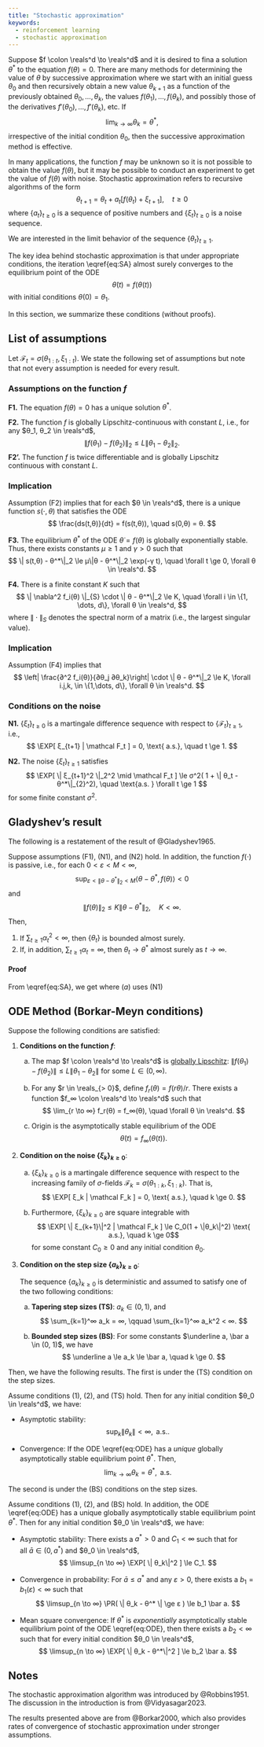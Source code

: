 ```yaml
---
title: "Stochastic approximation"
keywords:
  - reinforcement learning
  - stochastic approximation
---
```


Suppose $f \colon \reals^d \to \reals^d$ and it is desired to fina a solution $θ^*$ to the equation $f(θ) = 0$. There are many methods for determining the value of
$θ$ by successive approximation where we start with an initial guess $θ_0$ and
then recursively obtain a new value $θ_{k+1}$ as a function of the previously
obtained $θ_0, \dots, θ_{k}$, the values $f(θ_1), \dots, f(θ_{k})$, and
possibly those of the derivatives $f'(θ_0), \dots, f'(θ_{k})$, etc. If 
$$
  \lim_{k \to ∞} θ_k = θ^*,
$$
irrespective of the initial condition $θ_0$, then the successive approximation
method is effective. 

In many applications, the function $f$ may be unknown so it is not possible to
obtain the value $f(θ)$, but it may be possible to conduct an experiment to
get the value of $f(θ)$ with noise. Stochastic approximation refers to
recursive algorithms of the form
$$ \begin{equation} \label{eq:SA}
  θ_{t+1} = θ_t + a_t[ f(θ_t) + ξ_{t+1} ], \quad t \ge 0
\end{equation} $$
where $\{a_t\}_{t \ge 0}$ is a sequence of positive numbers and 
$\{ξ_t\}_{t \ge 0}$ is a noise sequence.

We are interested in the limit behavior of the sequence $\{θ_t\}_{t \ge 1}$. 

The key idea behind stochastic approximation is that under appropriate
conditions, the iteration \\eqref{eq:SA} almost surely converges to the
equilibrium point of the ODE
$$ \begin{equation} \label{eq:ODE}
  \dot θ(t) = f(θ(t))
\end{equation} $$
with initial conditions $θ(0) = θ_1$.

In this section, we summarize these conditions (without proofs). 

## List of assumptions

Let $\mathcal F_t = σ(θ_{1:t}, ξ_{1:t})$. We state the following set of assumptions but note that not every assumption is needed for every result.

### Assumptions on the function $f$

**F1.** The equation $f(θ) = 0$ has a unique solution $θ^*$.

**F2.** The function $f$ is globally Lipschitz-continuous with constant $L$, i.e., for any $θ_1, θ_2 \in \reals^d$,
$$
  \| f(θ_1) - f(θ_2) \|_{2} \le L \| θ_1 - θ_2 \|_2.
$$
**F2'.** The function $f$ is twice differentiable and is globally Lipschitz continuous with constant $L$. 

:::{.callout-tip}
### Implication
Assumption (F2) implies that for each $θ \in \reals^d$, there is a unique function $s(\cdot, θ)$ that satisfies the ODE
$$
  \frac{ds(t,θ)}{dt} = f(s(t,θ)), \quad
  s(0,θ) = θ.
$$
:::

**F3.** The equilibrium $θ^*$ of the ODE $\dot θ = f(θ)$ is globally exponentially stable. Thus, there exists constants $μ \ge 1$ and $γ > 0$ such that
$$
\| s(t,θ) - θ^*\|_2 \le μ\|θ - θ^*\|_2 \exp(-γ t), 
\quad
\forall t \ge 0, \forall θ \in \reals^d.
$$

**F4.** There is a finite constant $K$ such that 
$$
\| \nabla^2 f_i(θ) \|_{S} \cdot \| θ - θ^*\|_2 \le K, 
\quad
\forall i \in \{1, \dots, d\}, 
\forall θ \in \reals^d,
$$
where $\|\cdot\|_S$ denotes the spectral norm of a matrix (i.e., the largest singular value). 

:::{.callout-tip}
### Implication
Assumption (F4) implies that 
$$
\left| \frac{∂^2 f_i(θ)}{∂θ_j ∂θ_k}\right| \cdot \| θ - θ^*\|_2 \le K,
\forall i.j,k, \in \{1,\dots, d\},
\forall θ \in \reals^d.
$$
:::

### Conditions on the noise

**N1.** $\{ξ_t\}_{t \ge 0}$ is a martingale difference sequence with respect to $\{ \mathcal F_t\}_{t \ge 1}$, i.e.,
$$ \EXP[ ξ_{t+1} | \mathcal F_t ] = 0, \text{ a.s.}, \quad t \ge 1. $$

**N2.** The noise $\{ξ_t\}_{t \ge 1}$ satisfies
$$
\EXP[ \| ξ_{t+1}^2 \|_2^2 \mid \mathcal F_t ] \le 
σ^2( 1 + \| θ_t - θ^*\|_{2}^2), 
\quad \text{a.s. } \forall t \ge 1
$$
for some finite constant $σ^2$. 

## Gladyshev's result

The following is a restatement of the result of @Gladyshev1965.

:::{#thm-Gladyshev}
Suppose assumptions (F1), (N1), and (N2) hold. In addition, the function $f(\cdot)$ is passive, i.e., for each $0 < ε < M < ∞$, 
$$ \sup_{ε < \| θ - θ^*\|_2 < M} 
  \langle θ - θ^*, f(θ) \rangle 
 < 0$$
 and
 $$\|f(θ)\|_2 \le K \|θ - θ^*\|_2, \quad K < ∞.$$
 Then,

 1. If $\sum_{t \ge 1} α_t^2 < ∞$, then $\{θ_t\}$ is bounded almost surely.
 2. If, in addition, $\sum_{t \ge 1} α_t = ∞$, then $θ_t \to θ^*$ almost surely as $t \to ∞$. 
:::

:::{.callout-note collapse="false"}
#### Proof
From \\eqref{eq:SA}, we get
\begin{align}
  \EXP[ \|θ_{t+1} - θ^*\|_2^2 \mid \mathcal F_t] 
   &\stackrel{(a)}= 
  \|θ_t - θ^*\|_2^2 -2 α_t \langle θ_t - θ^*,  f(θ_t) \rangle 
  + α_t^2 \bigl[ \| f(θ_t) \|_2^2 + ξ^2 \bigr]
  \notag \\
  &\stackrel{(b)}\le
\end{align}
where $(a)$ uses (N1)
:::

## ODE Method (Borkar-Meyn conditions)

Suppose the following conditions are satisfied:

1. **Conditions on the function $f$**:

    a. The map $f \colon \reals^d \to \reals^d$ is [globally
    Lipschitz][Lipschitz]: $\| f(θ_1)
       - f(θ_2) \| \le L \| θ_1 - θ_2 \|$ for some $L \in (0, ∞)$.

    b. For any $r \in \reals_{> 0}$, define $f_r(θ) = f(rθ)/r$. There exists
      a function $f_∞ \colon \reals^d \to \reals^d$ such that
      $$
        \lim_{r \to ∞} f_r(θ) = f_∞(θ), \quad \forall θ \in \reals^d.
      $$

    c. Origin is the asymptotically stable equilibrium of the ODE
       $$
          \dot θ(t) = f_∞(θ(t)).
       $$

2. **Condition on the noise $\{ξ_k\}_{k \ge 0}$**:

    a. $\{ξ_k\}_{k \ge 0}$ is a martingale difference sequence with respect
      to the increasing family of $σ$-fields 
      $\mathcal F_k = σ(θ_{1:k}, ξ_{1:k})$.
      That is,
      $$ \EXP[ ξ_k | \mathcal F_k ] = 0, \text{ a.s.}, \quad k \ge 0. $$

    b. Furthermore, $\{ξ_k\}_{k \ge 0}$ are square integrable with
       $$ \EXP[ \| ξ_{k+1}\|^2 | \mathcal F_k ] \le C_0(1 + \|θ_k\|^2)
       \text{ a.s.}, \quad k \ge 0$$
       for some constant $C_0 \ge 0$ and any initial condition $θ_0$.

3. **Condition on the step size $\{a_k\}_{k \ge 0}$**:

    The sequence $\{a_k\}_{k \ge 0}$ is deterministic and assumed to satisfy
    one of the two following conditions:

    a. **Tapering step sizes (TS)**: $a_k \in (0, 1)$, and 
        $$ \sum_{k=1}^∞ a_k = ∞, \qquad
           \sum_{k=1}^∞ a_k^2 < ∞. $$

    b. **Bounded step sizes (BS)**: For some constants $\underline a, \bar a
       \in (0, 1)$, we have
        $$ \underline a \le a_k \le \bar a, \quad k \ge 0. $$


Then, we have the following results. The first is under the (TS) condition on
the step sizes.

:::{#thm-SA-tapering-steps}
Assume conditions (1), (2), and (TS) hold. Then for any initial condition
$θ_0 \in \reals^d$, we have:

* Asymptotic stability:
 $$
    \sup_{k} \| θ_k \| < ∞, \text{ a.s.}.
 $$

* Convergence: If the ODE \\eqref{eq:ODE} has a _unique_ globally
 asymptotically stable equilibrium point $θ^*$. Then, 
 $$
    \lim_{k \to ∞} θ_k = θ^*, \text{ a.s.}
   $$
:::

The second is under the (BS) conditions on the step sizes. 

:::{#thm-SA-bounded-steps}

Assume conditions (1), (2), and (BS) hold. In addition, the ODE
\\eqref{eq:ODE} has a unique globally asymptotically stable equilibrium point
$θ^*$. Then for any initial condition $θ_0 \in \reals^d$, we have:

* Asymptotic stability: There exists a $a^* > 0$ and $C_1 < ∞$ such that for   
 all $\bar a \in (0, a^*)$ and $θ_0 \in \reals^d$, 
 $$
    \limsup_{n \to ∞} \EXP[ \| θ_k\|^2 ] \le C_1.
 $$

* Convergence in probability: For $\bar a \le a^*$ and any $ε > 0$, there
  exists a $b_1 = b_1(ε) < ∞$ such that
  $$
    \limsup_{n \to ∞} \PR( \| θ_k - θ^* \| \ge ε ) \le b_1 \bar a.
  $$

* Mean square convergence: If $θ^*$ is _exponentially_ asymptotically
  stable equilibrium point of the ODE \\eqref{eq:ODE}, then there exists
  a $b_2 < ∞$ such that for every initial condition $θ_0 \in \reals^d$, 
  $$
    \limsup_{n \to ∞} \EXP[ \| θ_k - θ^*\|^2 ] \le b_2 \bar a. 
  $$

:::

[Lipschitz]: ../mdps/lipschitz-mdps.qmd


## Notes {-}

The stochastic approximation algorithm was introduced by @Robbins1951. The discussion in the introduction is from @Vidyasagar2023.

The
results presented above are from @Borkar2000, which also provides rates of
convergence of stochastic approximation under stronger assumptions. 

